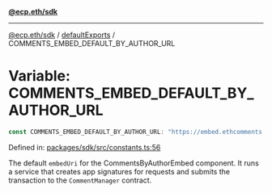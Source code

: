 [**@ecp.eth/sdk**](../../index.mdx)

***

[@ecp.eth/sdk](/sdk-reference/index.mdx) / [defaultExports](/sdk-reference/defaultExports/index.mdx) / COMMENTS\_EMBED\_DEFAULT\_BY\_AUTHOR\_URL

# Variable: COMMENTS\_EMBED\_DEFAULT\_BY\_AUTHOR\_URL

```ts
const COMMENTS_EMBED_DEFAULT_BY_AUTHOR_URL: "https://embed.ethcomments.xyz/by-author" = "https://embed.ethcomments.xyz/by-author";
```

Defined in: [packages/sdk/src/constants.ts:56](https://github.com/ecp-eth/comments-monorepo/blob/main/packages/sdk/src/constants.ts#L56)

The default `embedUri` for the CommentsByAuthorEmbed component.
It runs a service that creates app signatures for requests and
submits the transaction to the `CommentManager` contract.
